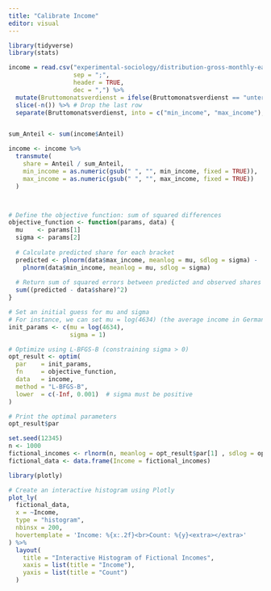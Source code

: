 ```yaml
---
title: "Calibrate Income"
editor: visual
---
```


```r
library(tidyverse)
library(stats)

income = read.csv("experimental-sociology/distribution-gross-monthly-earningsfull-time-employees.csv",
                  sep = ";",                 
                  header = TRUE,
                  dec = ",") %>% 
  mutate(Bruttomonatsverdienst = ifelse(Bruttomonatsverdienst == "unter 100", "0 – 100", Bruttomonatsverdienst)) %>% 
  slice(-n()) %>% # Drop the last row
  separate(Bruttomonatsverdienst, into = c("min_income", "max_income"), sep = " – ", convert = TRUE) 


sum_Anteil <- sum(income$Anteil)

income <- income %>% 
  transmute( 
    share = Anteil / sum_Anteil,
    min_income = as.numeric(gsub(" ", "", min_income, fixed = TRUE)),
    max_income = as.numeric(gsub(" ", "", max_income, fixed = TRUE))
  )



# Define the objective function: sum of squared differences
objective_function <- function(params, data) {
  mu    <- params[1]
  sigma <- params[2]
  
  # Calculate predicted share for each bracket
  predicted <- plnorm(data$max_income, meanlog = mu, sdlog = sigma) -
    plnorm(data$min_income, meanlog = mu, sdlog = sigma)
  
  # Return sum of squared errors between predicted and observed shares
  sum((predicted - data$share)^2)
}

# Set an initial guess for mu and sigma
# For instance, we can set mu = log(4634) (the average income in Germany) and sigma = 1.
init_params <- c(mu = log(4634),
                 sigma = 1)

# Optimize using L-BFGS-B (constraining sigma > 0)
opt_result <- optim(
  par    = init_params,
  fn     = objective_function,
  data   = income,
  method = "L-BFGS-B",
  lower  = c(-Inf, 0.001)  # sigma must be positive
)

# Print the optimal parameters
opt_result$par

```

```r
set.seed(12345)
n <- 1000
fictional_incomes <- rlnorm(n, meanlog = opt_result$par[1] , sdlog = opt_result$par[2])
fictional_data <- data.frame(Income = fictional_incomes)

```

```r
library(plotly)

# Create an interactive histogram using Plotly
plot_ly(
  fictional_data, 
  x = ~Income, 
  type = "histogram", 
  nbinsx = 200,
  hovertemplate = 'Income: %{x:.2f}<br>Count: %{y}<extra></extra>'
) %>%
  layout(
    title = "Interactive Histogram of Fictional Incomes",
    xaxis = list(title = "Income"),
    yaxis = list(title = "Count")
  )

```
